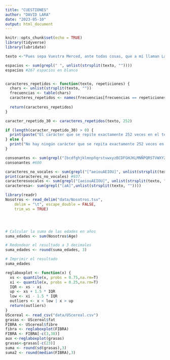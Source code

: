 ```yaml
---
title: "CUESTIONES"
author: "DAVID LARA"
date: "2023-05-10"
output: html_document
---
```


```r
knitr::opts_chunk$set(echo = TRUE)
library(tidyverse)
library(lubridate)
```


```r
texto <-"Pues sepa Vuestra Merced, ante todas cosas, que a mí llaman Lázaro de Tormes, hijo de Tomé González y de Antona Pérez, naturales de Tejares, aldea de Salamanca. Mi nacimiento fue dentro del río Tormes, por la cual causa tomé el sobrenombre; y fue de esta manera: mi padre, que Dios perdone, tenía cargo de proveer una molienda de una aceña que está ribera de aquel río, en la cual fue molinero más de quince años; y, estando mi madre una noche en la aceña, preñada de mí, tomóle el parto y parióme allí. De manera que con verdad me puedo decir nacido en el río. Pues siendo yo niño de ocho años, achacaron a mi padre ciertas sangrías mal hechas en los costales de los que allí a moler venían, por lo cual fue preso, y confesó y no negó, y padeció persecución por justicia. Espero en Dios que está en la gloria, pues el Evangelio los llama bienaventurados. En este tiempo se hizo cierta armada contra moros, entre los cuales fue mi padre (que a la sazón estaba desterrado por el desastre ya dicho), con cargo de acemilero de un caballero que allá fue. Y con su señor, como leal criado, feneció su vida. Mi viuda madre, como sin marido y sin abrigo se viese, determinó arrimarse a los buenos por ser uno de ellos, y vínose a vivir a la ciudad y alquiló una casilla y metióse a guisar de comer a ciertos estudiantes, y lavaba la ropa a ciertos mozos de caballos del comendador de la Magdalena, de manera que fue frecuentando las caballerizas."

espacios <- sum(grepl(" ", unlist(strsplit(texto, ""))))
espacios #267 espacios en blanco


caracteres_repetidos <- function(texto, repeticiones) {
  chars <- unlist(strsplit(texto, ""))
  frecuencias <- table(chars)
  caracteres_repetidos <- names(frecuencias[frecuencias == repeticiones])
  
  return(caracteres_repetidos)
}

caracter_repetido_30 <- caracteres_repetidos(texto, 252)

if (length(caracter_repetido_30) > 0) {
  print(paste("El carácter que se repite exactamente 252 veces en el texto es:", caracter_repetido_30))
} else {
  print("No hay ningún carácter que se repita exactamente 252 veces en el texto.")
}

consonantes <- sum(grepl("[bcdfghjklmnpñqrstvwxyzBCDFGHJKLMNÑPQRSTVWXYZ]", unlist(strsplit(texto, ""))))
consonantes #600

caracteres_no_vocales <- sum(grepl("[^aeiouAEIOU]", unlist(strsplit(texto, ""))))
print(caracteres_no_vocales) #937.
caracteresvocales <- sum(grepl("[aeiouAEIOU]", unlist(strsplit(texto, ""))))
caracteresa<- sum(grepl("[aA]",unlist(strsplit(texto, ""))))
```


```r
library(readr)
Nosotros <- read_delim("data/Nosotros.tsv", 
    delim = "\t", escape_double = FALSE, 
    trim_ws = TRUE)




# Calcular la suma de las edades en años
suma_edades <- sum(Nosotros$Age)

# Redondear el resultado a 3 decimales
suma_edades <- round(suma_edades, 3)

# Imprimir el resultado
suma_edades
```



```r
reglaboxplot <- function(x) {
  xs <- quantile(x, probs = 0.75,na.rm=T)
  xi <- quantile(x, probs = 0.25,na.rm=T)
  IQR <- xs - xi
  up <- xs + 1.5 * IQR
  low <- xi - 1.5 * IQR
  outliers <- x < low | x > up
  return(outliers)
}
UScereal <- read_csv("data/UScereal.csv")
grasas <- UScereal$fat
FIBRA <- UScereal$fibre
fibra <- reglaboxplot(FIBRA)
FIBRA <- FIBRA[-c(3,38)]
aux <-reglaboxplot(grasas) 
grasas<-grasas[-c(23)]
suma <- round(sd(grasas),3)
suma2 <- round(median(FIBRA),3)
```

